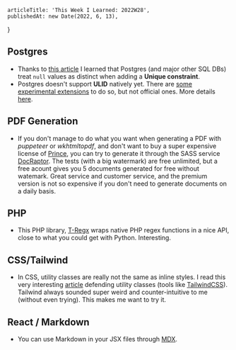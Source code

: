 
<Layout>

    articleTitle: 'This Week I Learned: 2022W28',
    publishedAt: new Date(2022, 6, 13),
}

<ArticleInfos meta={meta} />



## Postgres

- Thanks to [this article](https://blog.rustprooflabs.com/2022/07/postgres-15-unique-improvement-with-null) I learned that Postgres (and major other SQL DBs) treat `null` values as distinct when adding a **Unique constraint**.
- Postgres doesn't support **ULID** natively yet. There are [some experimental extensions](https://github.com/iCyberon/pg_ulid) to do so, but not official ones. More details [here](https://blog.daveallie.com/ulid-primary-keys).

## PDF Generation

- If you don't manage to do what you want when generating a PDF with *puppeteer* or *wkhtmltopdf*, and don't want to buy a super expensive license of [Prince](https://www.princexml.com/purchase/), you can try to generate it through the SASS service [DocRaptor](https://docraptor.com/). The tests (with a big watermark) are free unlimited, but a free acount gives you 5 documents generated for free without watemark. Great service and customer service, and the premium version is not so expensive if you don't need to generate documents on a daily basis.

## PHP

- This PHP library, [T-Regx](https://t-regx.com/) wraps native PHP regex functions in a nice API, close to what you could get with Python. Interesting.

## CSS/Tailwind

- In CSS, utility classes are really not the same as inline styles. I read this very interesting [article](https://frontstuff.io/no-utility-classes-arent-the-same-as-inline-styles) defending utility classes (tools like [TailwindCSS](https://tailwindcss.com)). Tailwind always sounded super weird and counter-intuitive to me (without even trying). This makes me want to try it.

## React / Markdown

- You can use Markdown in your JSX files through [MDX](https://mdxjs.com/).

</Layout>
